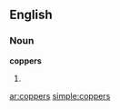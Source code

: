 ==English==

===Noun===
'''coppers'''

# {{plural of|[[copper]]}}

[[ar:coppers]]
[[simple:coppers]]